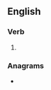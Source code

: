 ==English==

===Verb===
{{head|en|verb form}}

# {{present participle of|en|hance|nocat=1}}

===Anagrams===
* {{anagrams|en|a=acghinn|changin'}}